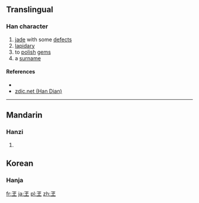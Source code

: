 {{also|㓘|玉}}
==Translingual==

===Han character===
{{Han char|rn=96|rad=玉|as=00|sn=5|four=10104|canj=MGI,XXXMG|ids=⿷王丶}}

# [[jade]] with some [[defect]]s
# [[lapidary]]
# to [[polish]] [[gem]]s
# a [[surname]]

====References====
* {{Han ref|kx=0727.010|dkj=20822|hdz=21101.020|uh=738A|ud=29578|bh=C9A7|bd=51623}}
*[http://www.zdic.net/zd/zi/ZdicE7Zdic8EZdic8A.htm zdic.net (Han Dian)]

----

==Mandarin==

===Hanzi===
{{cmn-hanzi|pin=[[sù]] ([[su4]])|wg=su<sup>4</sup>}}

# {{defn|lang=cmn|sort=玉00}}

==Korean==

===Hanja===
{{ko-hanja|hangeul=[[숙]], [[옥]]|rv=suk, ok|mr=suk, ok|y=swuk, ok|eumhun=[[옥]] [[다듬다|다듬는]] [[장인]], [[구슬]]|ehrv=ok dadeumneun jangin, guseul|ehmr=ok tadŭmnŭn changin, kusŭl|ehy=okq tatumnun cangin, kwusul}}

[[fr:玊]]
[[ja:玊]]
[[pl:玊]]
[[zh:玊]]
